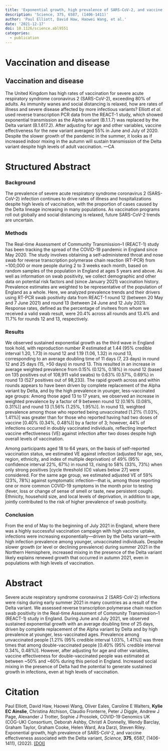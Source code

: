 ```yaml
---
title: 'Exponential growth, high prevalence of SARS-CoV-2, and vaccine effectiveness associated with the Delta variant'
description: 'Science, 375, 6587, (1406-1411)'
author: 'Paul Elliott, David Haw, Haowei Wang, et al.'
date: '2021-12-17'
doi: 10.1126/science.abl9551
categories: 
  - publication
---
```


# Vaccination and disease

## **Vaccination and disease**

The United Kingdom has high rates of vaccination for severe acute respiratory syndrome coronavirus 2 (SARS-CoV-2), exceeding 80% of adults. As immunity wanes and social distancing is relaxed, how are rates of illness and severe disease affected by more infectious variants? Elliott *et al*. used reverse transcription PCR data from the REACT-1 study, which showed exponential transmission as the Alpha variant (B.1.1.7) was replaced by the Delta variant (B.1.617.2). After adjusting for age and other variables, vaccine effectiveness for the new variant averaged 55% in June and July of 2020. Despite the slower growth of the pandemic in the summer, it looks as if increased indoor mixing in the autumn will sustain transmission of the Delta variant despite high levels of adult vaccination. ---CA

# Structured Abstract

### **Background**

The prevalence of severe acute respiratory syndrome coronavirus 2 (SARS-CoV-2) infection continues to drive rates of illness and hospitalizations despite high levels of vaccination, with the proportion of cases caused by the Delta lineage increasing in many populations. As vaccination programs roll out globally and social distancing is relaxed, future SARS-CoV-2 trends are uncertain.

### **Methods**

The Real-time Assessment of Community Transmission--1 (REACT-1) study has been tracking the spread of the COVID-19 pandemic in England since May 2020. The study involves obtaining a self-administered throat and nose swab for reverse transcription polymerase chain reaction (RT-PCR) from \~100,000 or more people during 2 to 3 weeks each month, based on random samples of the population in England at ages 5 years and above. As well as information on swab positivity, we collect demographic and other data on potential risk factors and (since January 2021) vaccination history. Prevalence estimates are weighted to be representative of the population of England as a whole. Here, we analyzed prevalence trends and their drivers using RT-PCR swab positivity data from REACT-1 round 12 (between 20 May and 7 June 2021) and round 13 (between 24 June and 12 July 2021). Response rates, defined as the percentage of invitees from whom we received a valid swab result, were 20.4% across all rounds and 13.4% and 11.7% for rounds 12 and 13, respectively.

### **Results**

We observed sustained exponential growth as the third wave in England took hold, with reproduction number *R* estimated at 1.44 (95% credible interval 1.20, 1.73) in round 12 and 1.19 (1.06, 1.32) in round 13, corresponding to an average doubling time of 11 days (7, 23 days) in round 12 and 25 days (15, \>50 days) in round 13. This resulted in an increase in average weighted prevalence from 0.15% (0.12%, 0.18%) in round 12 (based on 135 positives out of 108,911 valid swabs) to 0.63% (0.57%, 0.69%) in round 13 (527 positives out of 98,233). The rapid growth across and within rounds appears to have been driven by complete replacement of the Alpha variant by Delta, and by the high prevalence in younger, less-vaccinated age groups: Among those aged 13 to 17 years, we observed an increase in weighted prevalence by a factor of 9 between round 12 \[0.16% (0.08%, 0.31%)\] and round 13 \[1.56% (1.25%, 1.95%)\]. In round 13, weighted prevalence among those who reported being unvaccinated \[1.21% (1.03%, 1.41%)\] was greater than for those who reported having had two doses of vaccine \[0.40% (0.34%, 0.48%)\] by a factor of 3; however, 44% of infections occurred in doubly vaccinated individuals, reflecting imperfect vaccine effectiveness (VE) against infection after two doses despite high overall levels of vaccination.

Among participants aged 18 to 64 years, on the basis of self-reported vaccination status, we estimated VE against infection (adjusted for age, sex, region, ethnicity, and index of multiple deprivation) of 49% (95% confidence interval 22%, 67%) in round 13, rising to 58% (33%, 73%) when only strong positives \[cycle threshold (Ct) values below 27\] were considered. For the same age group, we estimated adjusted VE of 59% (23%, 78%) against symptomatic infection---that is, among those reporting one or more common COVID-19 symptoms in the month prior to testing (fever, loss or change of sense of smell or taste, new persistent cough). Ethnicity, household size, and local levels of deprivation, in addition to age, jointly contributed to the risk of higher prevalence of swab positivity.

### **Conclusion**

From the end of May to the beginning of July 2021 in England, where there was a highly successful vaccination campaign with high vaccine uptake, infections were increasing exponentially---driven by the Delta variant---with high infection prevalence among younger, unvaccinated individuals. Despite slower growth (or level or declining prevalence) during summer 2021 in the Northern Hemisphere, increased mixing in the presence of the Delta variant likely explains renewed growth that occurred in autumn 2021, even in populations with high levels of vaccination.

# Abstract

Severe acute respiratory syndrome coronavirus 2 (SARS-CoV-2) infections were rising during early summer 2021 in many countries as a result of the Delta variant. We assessed reverse transcription polymerase chain reaction swab positivity in the Real-time Assessment of Community Transmission--1 (REACT-1) study in England. During June and July 2021, we observed sustained exponential growth with an average doubling time of 25 days, driven by complete replacement of the Alpha variant by Delta and by high prevalence at younger, less-vaccinated ages. Prevalence among unvaccinated people \[1.21% (95% credible interval 1.03%, 1.41%)\] was three times that among double-vaccinated people \[0.40% (95% credible interval 0.34%, 0.48%)\]. However, after adjusting for age and other variables, vaccine effectiveness for double-vaccinated people was estimated at between \~50% and \~60% during this period in England. Increased social mixing in the presence of Delta had the potential to generate sustained growth in infections, even at high levels of vaccination.

# Citation

Paul Elliott, David Haw, Haowei Wang, Oliver Eales, Caroline E Walters, **Kylie EC Ainslie**, Christina Atchison, Claudio Fronterre, Peter J Diggle, Andrew J Page, Alexander J Trotter, Sophie J Prosolek, COVID-19 Genomics UK (COG-UK) Consortium, Deborah Ashby, Christl A Donnelly, Wendy Barclay, Graham Taylor, Graham Cooke, Helen Ward, Ara Darzi, Steven Riley. Exponential growth, high prevalence of SARS-CoV-2, and vaccine effectiveness associated with the Delta variant, *Science*, **375**, 6587, (1406-1411), (2022). [\[DOI\]](https://doi.org/10.1126/science.abl9551)

